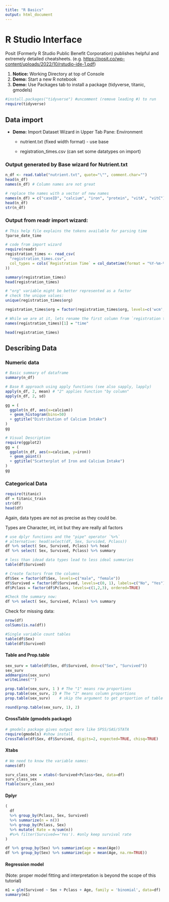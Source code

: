 ```yaml
---
title: "R Basics"
output: html_document
---
```


# R Studio Interface

Posit (Formerly R Studio Public Benefit Corporation) publishes helpful and extremely detailed cheatsheets. (e.g. <https://posit.co/wp-content/uploads/2022/10/rstudio-ide-1.pdf>)

1.  **Notice:** Working Directory at top of Console
2.  **Demo:** Start a new R notebook
3.  **Demo:** Use Packages tab to install a package (tidyverse, titanic, gmodels)

```r
#install.packages("tidyverse") #uncomment (remove leading #) to run
require(tidyverse)
```

## Data import

-   **Demo:** Import Dataset Wizard in Upper Tab Pane: Environment
    -   nutrient.txt (fixed width format) - use base

    -   registration_times.csv (can set some datatypes on import)

### Output generated by Base wizard for Nutrient.txt

```r
n_df <- read.table("nutrient.txt", quote="\"", comment.char="")
head(n_df)
names(n_df) # Column names are not great
```

```r
# replace the names with a vector of new names
names(n_df) = c("caseID", "calcium", "iron", "protein", "vitA", "vitC")
head(n_df)
str(n_df)
```

### Output from readr import wizard:

```r
# This help file explains the tokens available for parsing time
?parse_date_time
```

```r
# code from import wizard
require(readr)
registration_times <- read_csv(
  "registration_times.csv", 
  col_types = cols(`Registration Time` = col_datetime(format = "%Y-%m-%d %H:%M:%S")
))
```

```r
summary(registration_times)
head(registration_times)
```

```r
# "org" variable might be better represented as a factor 
# check the unique values:
unique(registration_times$org)
```

```r
registration_times$org = factor(registration_times$org, levels=c('wcm', 'cu', 'other'))

# While we are at it, lets rename the first column from `registration time` to just `time`:
names(registration_times)[1] = "time"

head(registration_times)
```

## Describing Data

### Numeric data

```r
# Basic summary of dataframe
summary(n_df)
```

```r
# Base R approach using apply functions (see also sapply, lapply)
apply(n_df, 2, mean) # "2" applies function "by column"
apply(n_df, 2, sd)
```

```r
gg = (
  ggplot(n_df, aes(x=calcium))
  + geom_histogram(bins=50)
  + ggtitle("Distribution of Calcium Intake")
)
gg

```

```r
# Visual Description
require(ggplot2)
gg = (
  ggplot(n_df, aes(x=calcium, y=iron))
  + geom_point()
  + ggtitle("Scatterplot of Iron and Calcium Intake")
)
gg
```

### Categorical Data

```r
require(titanic)
df = titanic_train
str(df)
head(df)
```

Again, data types are not as precise as they could be.

Types are Character, int, int but they are really all factors

```r
# use dplyr functions and the "pipe" operator `%>%`
# alternative: head(select(df, Sex, Survided, Pclass))
df %>% select( Sex, Survived, Pclass) %>% head
df %>% select( Sex, Survived, Pclass) %>% summary
```

```r
# less than idead data types lead to less ideal summaries
table(df$Survived)
```

```r
# Create factors from the columns
df$Sex = factor(df$Sex, levels=c("male", "female"))
df$Survived = factor(df$Survived, levels=c(0, 1), labels=c("No", "Yes"))
df$Pclass = factor(df$Pclass, levels=c(1,2,3), ordered=TRUE)

#Check the summary now:
df %>% select( Sex, Survived, Pclass) %>% summary
```

Check for missing data:

```r
nrow(df)
colSums(is.na(df))
```

```r
#Single variable count tables
table(df$Sex)
table(df$Survived)
```

#### Table and Prop.table

```r
sex_surv = table(df$Sex, df$Survived, dnn=c("Sex", "Survived"))
sex_surv
addmargins(sex_surv)
writeLines("")

prop.table(sex_surv, 1 ) # The "1" means row proportions
prop.table(sex_surv, 2) # The "2" means column proportions
prop.table(sex_surv)    # skip the argument to get proportion of table total

round(prop.table(sex_surv, 1), 2)
```

#### CrossTable (gmodels package)

```r
# gmodels package gives output more like SPSS/SAS/STATA
require(gmodels) #show install
CrossTable(df$Sex, df$Survived, digits=2, expected=TRUE, chisq=TRUE)
```

#### Xtabs

```r
# We need to know the variable names:
names(df)
```

```r
surv_class_sex = xtabs(~Survived+Pclass+Sex, data=df)
surv_class_sex
ftable(surv_class_sex)
```

#### Dplyr

```r
(
  df 
  %>% group_by(Pclass, Sex, Survived) 
  %>% summarize(n = n()) 
  %>% group_by(Pclass, Sex) 
  %>% mutate( Rate = n/sum(n)) 
  #%>% filter(Survived=='Yes'). #only keep survival rate
)
```

```r
df %>% group_by(Sex) %>% summarize(age = mean(Age))
df %>% group_by(Sex) %>% summarize(age = mean(Age, na.rm=TRUE))
```

#### Regression model

(Note: proper model fitting and interpretation is beyond the scope of this tutorial)

```r
m1 = glm(Survived ~ Sex + Pclass + Age, family = 'binomial', data=df)
summary(m1)
```
